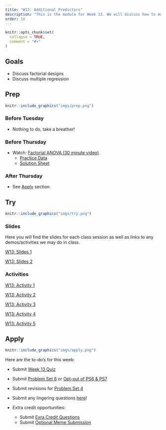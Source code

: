 ```yaml
---
title: "W13: Additional Predictors"
description: "This is the module for Week 13. We will discuss how to model data using more than one predictor."
order: 10
---
```


```r
knitr::opts_chunk$set(
  collapse = TRUE,
  comment = "#>"
)
```

## Goals

- Discuss factorial designs
- Discuss multiple regression


## Prep 

:::::{.card .border .border-2 .border-info}
:::: {.grid .g-0}
::: {.g-col-3}
:::: {.card-body}

```r
knitr::include_graphics("imgs/prep.png")
```

::::
:::

::: {.g-col-9}
:::: {.card-body}
### Before Tuesday

- Nothing to do, take a breather! 

<!-- - Watch <a href="https://drive.google.com/file/d/1aDFkG_VUMJUEkNoE0Y21XhAZgD7yLU6W/view?usp=sharing" target="_blank">Hypothesis Testing (Factorial ANOVA) </a> [33 min] -->
<!-- - [optional] Read Chapter 14 from the Gravetter & Wallnau (2017) textbook. -->

### Before Thursday

- Watch: <span style="color:#508AB0"><a href="https://bowdoin.instructure.com/courses/6949/modules/items/450219" target="_blank">Factorial ANOVA (30 minute video)</a></span>.
  - <span style="color:#508AB0"><a href="https://docs.google.com/spreadsheets/d/1T2SLriEQjCRmHnDCHibi9IOGK9eZ6JnKUCenNmpRffQ/edit?usp=sharing" target="_blank">Practice Data</a></span>
  - <span style="color:#508AB0"><a href="https://docs.google.com/spreadsheets/d/1Bl70rEXUfpZ8G6wfrfAvvoF2qBKWaj42SMvrWwdzMoM/edit?usp=sharing" target="_blank">Solution Sheet</a></span>


### After Thursday

- See [Apply](#apply) section.

::::
:::
::::
:::::

## Try {.mt-5}

:::::{.card .border .border-2 .border-info}
:::: {.grid .g-0}
::: {.g-col-3}
:::: {.card-body}

```r
knitr::include_graphics("imgs/try.png")
```

::::
:::

::: {.g-col-9}
:::: {.card-body}

### Slides

Here you will find the slides for each class session as well as links to any demos/activities we may do in class.

<a class="btn btn-outline-info" href="../../slides/W13_additional_predictors_1.pdf" role="button" target="_blank">W13: Slides 1</a>

<a class="btn btn-outline-info" href="../../slides/W13_additional_predictors_2.pdf" role="button" target="_blank">W13: Slides 2</a>


### Activities

<a class="btn btn-outline-info" href="https://docs.google.com/spreadsheets/d/1T2SLriEQjCRmHnDCHibi9IOGK9eZ6JnKUCenNmpRffQ/edit?usp=sharing" role="button" target="_blank">W13: Activity 1</a>

<a class="btn btn-outline-info" href="https://bowdoin.instructure.com/courses/6949/modules/items/461494" role="button" target="_blank">W13: Activity 2</a>

<a class="btn btn-outline-info" href="https://docs.google.com/spreadsheets/d/1T2SLriEQjCRmHnDCHibi9IOGK9eZ6JnKUCenNmpRffQ/edit?usp=sharing" role="button" target="_blank">W13: Activity 3</a>

<a class="btn btn-outline-info" href="https://bowdoin.instructure.com/courses/6949/modules/items/462508" role="button" target="_blank">W13: Activity 4</a>

<a class="btn btn-outline-info" href="https://docs.google.com/spreadsheets/d/16gyguWMHoZkp76IDCQWYoFZf7Nxhc7MwPvrtZn1vcoI/edit?usp=sharing" role="button" target="_blank">W13: Activity 5</a>


::::
:::


::::
:::::

## Apply {.mt-5}

:::::{.card .border .border-2 .border-info}
:::: {.grid .g-0}
::: {.g-col-3}
:::: {.card-body}

```r
knitr::include_graphics("imgs/apply.png")
```

::::
:::

::: {.g-col-9}
:::: {.card-body}

Here are the to-do's for this week:

- Submit <span style="color:#508AB0"><a href="https://bowdoin.instructure.com/courses/6949/modules/items/430248" target="_blank">Week 13 Quiz</a></span> 
- Submit <span style="color:#508AB0"><a href="https://bowdoin.instructure.com/courses/6949/modules/items/430240" target="_blank">Problem Set 6</a></span> or <span style="color:#508AB0"><a href="https://bowdoin.instructure.com/courses/6949/modules/items/430246" target="_blank">Opt-out of PS6 & PS7</a></span>
- Submit revisions for <span style="color:#508AB0"><a href="https://bowdoin.instructure.com/courses/6949/modules/items/430236" target="_blank">Problem Set 4</a></span>
- Submit any lingering questions <a href="https://forms.gle/pv2XV6e1Jist7SUf7" target="_blank">here</a>!
 

- Extra credit opportunities:
  - Submit <span style="color:#508AB0"><a href="https://bowdoin.instructure.com/courses/6949/modules/items/449136" target="_blank">Exra Credit Questions</a></span>
  - Submit <span style="color:#508AB0"><a href="https://bowdoin.instructure.com/courses/6949/modules/items/449137" target="_blank">Optional Meme Submission</a></span> 

::::
:::


::::
:::::